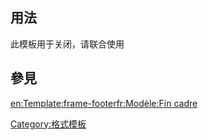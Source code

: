 <includeonly><!-- 在這裡加入模板的保護標識 --></includeonly><noinclude>{{template doc page viewed directly}}</noinclude>
<!-- 在本行下編輯模板說明 -->

== 用法 ==
此模板用于关闭{{tl|彩色框 头部}}，请联合使用
== 參見 ==
{{tl|彩色框 头部}}
<includeonly>
<!-- 本行下加入模板的分類 -->
[[Category:格式模板]]
<!-- 本行下加入模板的跨語言鏈接 -->
[[en:Template:frame-footer]][[fr:Modèle:Fin cadre]]
</includeonly>